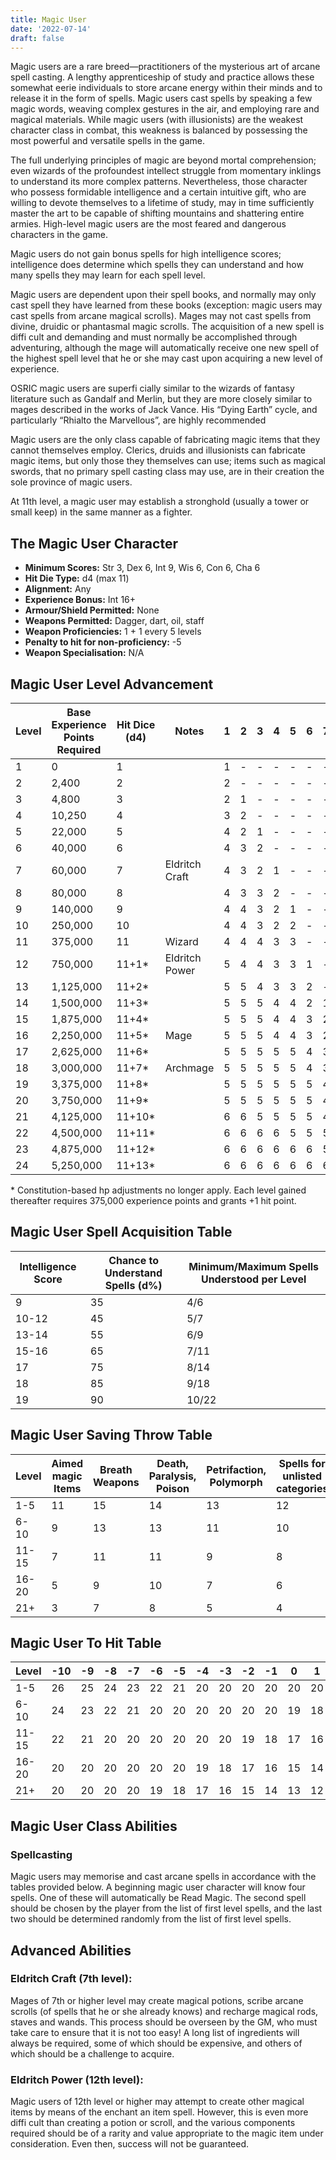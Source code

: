 ```yaml
---
title: Magic User
date: '2022-07-14'
draft: false
---
```


Magic users are a rare breed—practitioners of the mysterious art of arcane spell casting. A lengthy apprenticeship of study and practice allows these somewhat eerie individuals to store arcane energy within their minds and to release it in the form of spells. Magic users cast spells by speaking a few magic words, weaving complex gestures in the air, and employing rare and magical materials. While magic users (with illusionists) are the weakest character class in combat, this weakness is balanced by possessing the most powerful and versatile spells in the game.

The full underlying principles of magic are beyond mortal comprehension; even wizards of the profoundest intellect struggle from momentary inklings to understand its more complex patterns. Nevertheless, those character who possess formidable intelligence and a certain intuitive gift, who are willing to devote themselves to a lifetime of study, may in time sufficiently master the art to be capable of shifting mountains and shattering entire armies. High-level magic users are the most feared and dangerous characters in the game.

Magic users do not gain bonus spells for high intelligence scores; intelligence does determine which spells they can understand and how many spells they may learn for each spell level.

Magic users are dependent upon their spell books, and normally may only cast spell they have learned from these books (exception: magic users may cast spells from arcane magical scrolls). Mages may not cast spells from divine, druidic or phantasmal magic scrolls. The acquisition of a new spell is diffi cult and demanding and must normally be accomplished through adventuring, although the mage will automatically receive one new spell of the highest spell level that he or she may cast upon acquiring a new level of experience.

OSRIC magic users are superfi cially similar to the wizards of fantasy literature such as Gandalf and Merlin, but they are more closely similar to mages described in the works of Jack Vance. His “Dying Earth” cycle, and particularly “Rhialto the Marvellous”, are highly recommended

Magic users are the only class capable of fabricating magic items that they cannot themselves employ. Clerics, druids and illusionists can fabricate magic items, but only those they themselves can use; items such as magical swords, that no primary spell casting class may use, are in their creation the sole province of magic users.

At 11th level, a magic user may establish a stronghold (usually a tower or small keep) in the same manner as a fighter.

## The Magic User Character

- **Minimum Scores:** Str 3, Dex 6, Int 9, Wis 6, Con 6, Cha 6
- **Hit Die Type:** d4 (max 11)
- **Alignment:** Any
- **Experience Bonus:** Int 16+
- **Armour/Shield Permitted:** None
- **Weapons Permitted:** Dagger, dart, oil, staff
- **Weapon Proficiencies:** 1 + 1 every 5 levels
- **Penalty to hit for non-proficiency:** -5
- **Weapon Specialisation:** N/A

## Magic User Level Advancement

| Level | Base Experience Points Required | Hit Dice (d4) | Notes          | 1   | 2   | 3   | 4   | 5   | 6   | 7   | 8   | 9   |
| ----- | ------------------------------- | ------------- | -------------- | --- | --- | --- | --- | --- | --- | --- | --- | --- |
| 1     | 0                               | 1             |                | 1   | -   | -   | -   | -   | -   | -   | -   | -   |
| 2     | 2,400                           | 2             |                | 2   | -   | -   | -   | -   | -   | -   | -   | -   |
| 3     | 4,800                           | 3             |                | 2   | 1   | -   | -   | -   | -   | -   | -   | -   |
| 4     | 10,250                          | 4             |                | 3   | 2   | -   | -   | -   | -   | -   | -   | -   |
| 5     | 22,000                          | 5             |                | 4   | 2   | 1   | -   | -   | -   | -   | -   | -   |
| 6     | 40,000                          | 6             |                | 4   | 3   | 2   | -   | -   | -   | -   | -   | -   |
| 7     | 60,000                          | 7             | Eldritch Craft | 4   | 3   | 2   | 1   | -   | -   | -   | -   | -   |
| 8     | 80,000                          | 8             |                | 4   | 3   | 3   | 2   | -   | -   | -   | -   | -   |
| 9     | 140,000                         | 9             |                | 4   | 4   | 3   | 2   | 1   | -   | -   | -   | -   |
| 10    | 250,000                         | 10            |                | 4   | 4   | 3   | 2   | 2   | -   | -   | -   | -   |
| 11    | 375,000                         | 11            | Wizard         | 4   | 4   | 4   | 3   | 3   | -   | -   | -   | -   |
| 12    | 750,000                         | 11+1\*        | Eldritch Power | 5   | 4   | 4   | 3   | 3   | 1   | -   | -   | -   |
| 13    | 1,125,000                       | 11+2\*        |                | 5   | 5   | 4   | 3   | 3   | 2   | -   | -   | -   |
| 14    | 1,500,000                       | 11+3\*        |                | 5   | 5   | 5   | 4   | 4   | 2   | 1   | -   | -   |
| 15    | 1,875,000                       | 11+4\*        |                | 5   | 5   | 5   | 4   | 4   | 3   | 2   | -   | -   |
| 16    | 2,250,000                       | 11+5\*        | Mage           | 5   | 5   | 5   | 4   | 4   | 3   | 2   | 1   | -   |
| 17    | 2,625,000                       | 11+6\*        |                | 5   | 5   | 5   | 5   | 5   | 4   | 3   | 2   | -   |
| 18    | 3,000,000                       | 11+7\*        | Archmage       | 5   | 5   | 5   | 5   | 5   | 4   | 3   | 2   | 1   |
| 19    | 3,375,000                       | 11+8\*        |                | 5   | 5   | 5   | 5   | 5   | 5   | 4   | 3   | 1   |
| 20    | 3,750,000                       | 11+9\*        |                | 5   | 5   | 5   | 5   | 5   | 5   | 4   | 3   | 2   |
| 21    | 4,125,000                       | 11+10\*       |                | 6   | 6   | 5   | 5   | 5   | 5   | 4   | 4   | 2   |
| 22    | 4,500,000                       | 11+11\*       |                | 6   | 6   | 6   | 6   | 5   | 5   | 5   | 4   | 2   |
| 23    | 4,875,000                       | 11+12\*       |                | 6   | 6   | 6   | 6   | 6   | 6   | 5   | 4   | 3   |
| 24    | 5,250,000                       | 11+13\*       |                | 6   | 6   | 6   | 6   | 6   | 6   | 6   | 5   | 3   |

\* Constitution-based hp adjustments no longer apply.
Each level gained thereafter requires 375,000 experience points and grants +1 hit point.

## Magic User Spell Acquisition Table

| Intelligence Score | Chance to Understand Spells (d%) | Minimum/Maximum Spells Understood per Level |
| ------------------ | -------------------------------- | ------------------------------------------- |
| 9                  | 35                               | 4/6                                         |
| 10-12              | 45                               | 5/7                                         |
| 13-14              | 55                               | 6/9                                         |
| 15-16              | 65                               | 7/11                                        |
| 17                 | 75                               | 8/14                                        |
| 18                 | 85                               | 9/18                                        |
| 19                 | 90                               | 10/22                                       |

## Magic User Saving Throw Table

| Level | Aimed magic Items | Breath Weapons | Death, Paralysis, Poison | Petrifaction, Polymorph | Spells for unlisted categories |
| ----- | ----------------- | -------------- | ------------------------ | ----------------------- | ------------------------------ |
| 1-5   | 11                | 15             | 14                       | 13                      | 12                             |
| 6-10  | 9                 | 13             | 13                       | 11                      | 10                             |
| 11-15 | 7                 | 11             | 11                       | 9                       | 8                              |
| 16-20 | 5                 | 9              | 10                       | 7                       | 6                              |
| 21+   | 3                 | 7              | 8                        | 5                       | 4                              |

## Magic User To Hit Table

| Level | -10 | -9  | -8  | -7  | -6  | -5  | -4  | -3  | -2  | -1  | 0   | 1   | 2   | 3   | 4   | 5   | 6   | 7   | 8   | 9   | 10  |
| ----- | --- | --- | --- | --- | --- | --- | --- | --- | --- | --- | --- | --- | --- | --- | --- | --- | --- | --- | --- | --- | --- |
| 1-5   | 26  | 25  | 24  | 23  | 22  | 21  | 20  | 20  | 20  | 20  | 20  | 20  | 19  | 18  | 17  | 16  | 15  | 14  | 13  | 12  | 11  |
| 6-10  | 24  | 23  | 22  | 21  | 20  | 20  | 20  | 20  | 20  | 20  | 19  | 18  | 17  | 16  | 15  | 14  | 13  | 12  | 11  | 10  | 9   |
| 11-15 | 22  | 21  | 20  | 20  | 20  | 20  | 20  | 20  | 19  | 18  | 17  | 16  | 15  | 14  | 13  | 12  | 11  | 10  | 9   | 8   | 7   |
| 16-20 | 20  | 20  | 20  | 20  | 20  | 20  | 19  | 18  | 17  | 16  | 15  | 14  | 13  | 12  | 11  | 10  | 9   | 8   | 7   | 6   | 5   |
| 21+   | 20  | 20  | 20  | 20  | 19  | 18  | 17  | 16  | 15  | 14  | 13  | 12  | 11  | 10  | 9   | 8   | 7   | 6   | 5   | 4   | 3   |

## Magic User Class Abilities

### Spellcasting

Magic users may memorise and cast arcane spells in accordance with the tables provided below. A beginning magic user character will know four spells. One of these will automatically be Read Magic. The second spell should be chosen by the player from the list of first level spells, and the last two should be determined randomly from the list of first level spells.

## Advanced Abilities

### Eldritch Craft (7th level):

Mages of 7th or higher level may create magical potions, scribe arcane scrolls (of spells that he or she already knows) and recharge magical rods, staves and wands. This process should be overseen by the GM, who must take care to ensure that it is not too easy! A long list of ingredients will always be required, some of which should be expensive, and others of which should be a challenge to acquire.

### Eldritch Power (12th level):

Magic users of 12th level or higher may attempt to create other magical items by means of the enchant an item spell. However, this is even more diffi cult than creating a potion or scroll, and the various components required should be of a rarity and value appropriate to the magic item under consideration. Even then, success will not be guaranteed.
